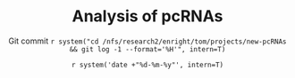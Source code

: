% Analysis of pcRNAs
% Git commit `r system("cd /nfs/research2/enright/tom/projects/new-pcRNAs && git log -1 --format='%H'", intern=T)`
% `r system('date +"%d-%m-%y"', intern=T)`
